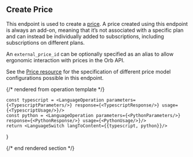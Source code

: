## Create Price

This endpoint is used to create a [price](../reference/price).
A price created using this endpoint is always an add-on, meaning that it’s not associated with a specific plan and can instead
be individually added to subscriptions, including subscriptions on different plans.

An `external_price_id` can be optionally specified as an alias to allow ergonomic interaction with prices in the Orb API.

See the [Price resource](../reference/price) for the specification of
different price model configurations possible in this endpoint.

{/* rendered from operation template */}


    const typescript = <LanguageOperation parameters={<TypescriptParameters/>} response={<TypescriptResponse/>} usage={<TypescriptUsage/>}/>
    const python = <LanguageOperation parameters={<PythonParameters/>} response={<PythonResponse/>} usage={<PythonUsage/>}/>
    return <LanguageSwitch langToContent={{typescript, python}}/>
}

<Operation />

{/* end rendered section */}
